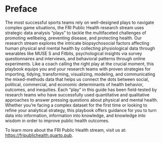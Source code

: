 # Preface {.unnumbered}

The most successful sports teams rely on well-designed plays to navigate complex game situations, the FRI Public Health research stream uses strategic data analysis "plays" to tackle the multifaceted challenges of promoting wellbeing, preventing disease, and protecting health. Our research stream explores the intricate biopsychosocial factors affecting human physical and mental health by collecting physiological data through wearables like MUSE S and Fitbits, psychological insights via survey questionnaires and interviews, and behavioral patterns through online experiments. Like a coach calling the right play at the crucial moment, this playbook equips you and your research teams with proven strategies for importing, tidying, transforming, visualizing, modeling, and communicating the mixed-methods data that helps us connect the dots between social, political, commercial, and economic determinants of health behavior, outcomes, and inequities. Each "play" in this guide has been field-tested by research teams who have successfully used quantitative and qualitative approaches to answer pressing questions about physical and mental health. Whether you're facing a complex dataset for the first time or looking to refine your analytical strategy, this playbook offers guidance for you to turn data into information, information into knowledge, and knowledge into wisdom in order to improve public health outcomes.

To learn more about the FRI Public Health stream, visit us at: <https://fripublichealth.quarto.pub>.
